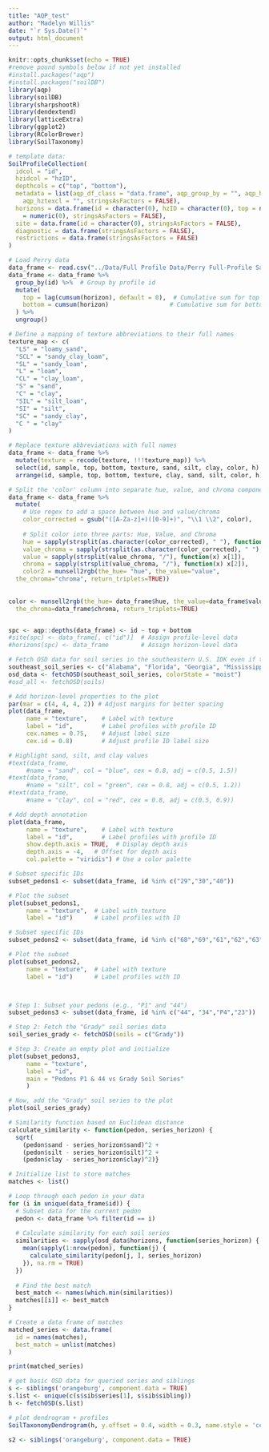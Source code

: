 ```yaml
---
title: "AQP_test"
author: "Madelyn Willis"
date: "`r Sys.Date()`"
output: html_document
---
```


```r
knitr::opts_chunk$set(echo = TRUE)
#remove pound symbols below if not yet installed 
#install.packages("aqp") 
#install.packages("soilDB")
library(aqp)
library(soilDB)
library(sharpshootR)
library(dendextend)
library(latticeExtra)
library(ggplot2)
library(RColorBrewer)
library(SoilTaxonomy)
```



```r
# template data:
SoilProfileCollection(
  idcol = "id",
  hzidcol = "hzID",
  depthcols = c("top", "bottom"),
  metadata = list(aqp_df_class = "data.frame", aqp_group_by = "", aqp_hzdesgn = "",
    aqp_hztexcl = "", stringsAsFactors = FALSE),
  horizons = data.frame(id = character(0), hzID = character(0), top = numeric(0), bottom
    = numeric(0), stringsAsFactors = FALSE),
  site = data.frame(id = character(0), stringsAsFactors = FALSE),
  diagnostic = data.frame(stringsAsFactors = FALSE),
  restrictions = data.frame(stringsAsFactors = FALSE)
)

# Load Perry data
data_frame <- read.csv("../Data/Full Profile Data/Perry Full-Profile SampleData.csv", header = TRUE, sep = ",")
data_frame <- data_frame %>%
  group_by(id) %>%  # Group by profile id
  mutate(
    top = lag(cumsum(horizon), default = 0),  # Cumulative sum for top
    bottom = cumsum(horizon)                 # Cumulative sum for bottom
  ) %>%
  ungroup()

# Define a mapping of texture abbreviations to their full names
texture_map <- c(
  "LS" = "loamy_sand",
  "SCL" = "sandy_clay_loam",
  "SL" = "sandy_loam",
  "L" = "loam",
  "CL" = "clay_loam",
  "S" = "sand",
  "C" = "clay",
  "SIL" = "silt_loam",
  "SI" = "silt",
  "SC" = "sandy_clay",
  "C " = "clay"
)

# Replace texture abbreviations with full names
data_frame <- data_frame %>%
  mutate(texture = recode(texture, !!!texture_map)) %>%
  select(id, sample, top, bottom, texture, sand, silt, clay, color, h) %>% #column selection
  arrange(id, sample, top, bottom, texture, clay, sand, silt, color, h) #order

# Split the 'color' column into separate hue, value, and chroma components
data_frame <- data_frame %>%
  mutate(
    # Use regex to add a space between hue and value/chroma
    color_corrected = gsub("([A-Za-z]+)([0-9]+)", "\\1 \\2", color),
    
    # Split color into three parts: Hue, Value, and Chroma
    hue = sapply(strsplit(as.character(color_corrected), " "), function(x) x[1]),
    value_chroma = sapply(strsplit(as.character(color_corrected), " "), function(x) x[2]),
    value = sapply(strsplit(value_chroma, "/"), function(x) x[1]),
    chroma = sapply(strsplit(value_chroma, "/"), function(x) x[2]),
    color2 = munsell2rgb(the_hue= "hue", the_value="value",
  the_chroma="chroma", return_triplets=TRUE))
  
  
color <- munsell2rgb(the_hue= data_frame$hue, the_value=data_frame$value,
  the_chroma=data_frame$chroma, return_triplets=TRUE)


spc <- aqp::depths(data_frame) <- id ~ top + bottom
#site(spc) <- data_frame[, c("id")]  # Assign profile-level data
#horizons(spc) <- data_frame         # Assign horizon-level data 


```

```r
# Fetch OSD data for soil series in the southeastern U.S. IDK even if this is how this works bruh
southeast_soil_series <- c("Alabama", "Florida", "Georgia", "Mississippi", "South Carolina", "Tennessee", "North Carolina")
osd_data <- fetchOSD(southeast_soil_series, colorState = "moist")
#osd_all <- fetchOSD(soils)
```

```r
# Add horizon-level properties to the plot
par(mar = c(4, 4, 4, 2)) # Adjust margins for better spacing
plot(data_frame, 
     name = "texture",    # Label with texture
     label = "id",        # Label profiles with profile ID
     cex.names = 0.75,    # Adjust label size
     cex.id = 0.8)        # Adjust profile ID label size

# Highlight sand, silt, and clay values
#text(data_frame, 
     #name = "sand", col = "blue", cex = 0.8, adj = c(0.5, 1.5))
#text(data_frame, 
     #name = "silt", col = "green", cex = 0.8, adj = c(0.5, 1.2))
#text(data_frame, 
     #name = "clay", col = "red", cex = 0.8, adj = c(0.5, 0.9))

# Add depth annotation
plot(data_frame, 
     name = "texture",    # Label with texture
     label = "id",        # Label profiles with profile ID
     show.depth.axis = TRUE,  # Display depth axis
     depth.axis = -4,   # Offset for depth axis
     col.palette = "viridis") # Use a color palette


```
```r
# Subset specific IDs
subset_pedons1 <- subset(data_frame, id %in% c("29","30","40"))

# Plot the subset
plot(subset_pedons1, 
     name = "texture",  # Label with texture
     label = "id")      # Label profiles with ID

# Subset specific IDs
subset_pedons2 <- subset(data_frame, id %in% c("68","69","61","62","63"))

# Plot the subset
plot(subset_pedons2, 
     name = "texture",  # Label with texture
     label = "id")      # Label profiles with ID



# Step 1: Subset your pedons (e.g., "P1" and "44")
subset_pedons3 <- subset(data_frame, id %in% c("44", "34","P4","23"))

# Step 2: Fetch the "Grady" soil series data
soil_series_grady <- fetchOSD(soils = c("Grady"))

# Step 3: Create an empty plot and initialize
plot(subset_pedons3, 
     name = "texture", 
     label = "id", 
     main = "Pedons P1 & 44 vs Grady Soil Series"
     )

# Now, add the "Grady" soil series to the plot
plot(soil_series_grady)
```


```r
# Similarity function based on Euclidean distance
calculate_similarity <- function(pedon, series_horizon) {
  sqrt(
    (pedon$sand - series_horizon$sand)^2 +
    (pedon$silt - series_horizon$silt)^2 +
    (pedon$clay - series_horizon$clay)^2)}


```



```r
# Initialize list to store matches
matches <- list()

# Loop through each pedon in your data
for (i in unique(data_frame$id)) {
  # Subset data for the current pedon
  pedon <- data_frame %>% filter(id == i)
  
  # Calculate similarity for each soil series
  similarities <- sapply(osd_data$horizons, function(series_horizon) {
    mean(sapply(1:nrow(pedon), function(j) {
      calculate_similarity(pedon[j, ], series_horizon)
    }), na.rm = TRUE)
  })
  
  # Find the best match
  best_match <- names(which.min(similarities))
  matches[[i]] <- best_match
}

# Create a data frame of matches
matched_series <- data.frame(
  id = names(matches),
  best_match = unlist(matches)
)

print(matched_series)

```

```r
# get basic OSD data for queried series and siblings
s <- siblings('orangeburg', component.data = TRUE)
s.list <- unique(c(s$sib$series[1], s$sib$sibling))
h <- fetchOSD(s.list)

# plot dendrogram + profiles
SoilTaxonomyDendrogram(h, y.offset = 0.4, width = 0.3, name.style = 'center-center', depth.axis = list(line = -3))

```


```r
s2 <- siblings('orangeburg', component.data = TRUE)
```


